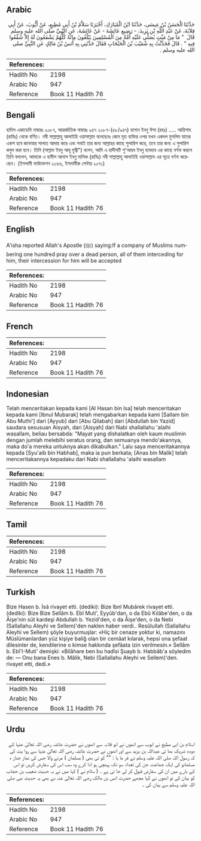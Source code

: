 ## Arabic


<div dir="rtl" lang="ar" style={{fontSize:'larger',backgroundColor:'#f8f9fa',padding:20}}>
حَدَّثَنَا الْحَسَنُ بْنُ عِيسَى، حَدَّثَنَا ابْنُ الْمُبَارَكِ، أَخْبَرَنَا سَلاَّمُ بْنُ أَبِي مُطِيعٍ، عَنْ أَيُّوبَ، عَنْ أَبِي قِلاَبَةَ، عَنْ عَبْدِ اللَّهِ بْنِ يَزِيدَ، - رَضِيعِ عَائِشَةَ - عَنْ عَائِشَةَ، عَنِ النَّبِيِّ صلى الله عليه وسلم قَالَ ‏ "‏ مَا مِنْ مَيِّتٍ يُصَلِّي عَلَيْهِ أُمَّةٌ مِنَ الْمُسْلِمِينَ يَبْلُغُونَ مِائَةً كُلُّهُمْ يَشْفَعُونَ لَهُ إِلاَّ شُفِّعُوا فِيهِ ‏"‏ ‏.‏ قَالَ فَحَدَّثْتُ بِهِ شُعَيْبَ بْنَ الْحَبْحَابِ فَقَالَ حَدَّثَنِي بِهِ أَنَسُ بْنُ مَالِكٍ عَنِ النَّبِيِّ صلى الله عليه وسلم ‏.‏
</div>
<div style={{backgroundColor:'#f8f9fa',padding:20, marginBottom: 10}}><table> <thead> <tr> <th>References:</th> <th></th> </tr> </thead> <tbody><tr><td>Hadith No</td><td>2198</td></tr><tr><td>Arabic No</td><td>947</td></tr><tr><td>Reference</td><td>Book 11 Hadith 76</td></tr></tbody></table></div>

## Bengali


<div dir="ltr" lang="bn" style={{fontSize:'larger',backgroundColor:'#f8f9fa',padding:20}}>
হাদিস একাডেমি নাম্বারঃ ২০৮৭, আন্তর্জাতিক নাম্বারঃ ৯৪৭ ২০৮৭-(৫৮/৯৪৭) হাসান ইবনু ঈসা (রহঃ) ..... আয়িশাহ (রাযিঃ) থেকে বর্ণিত। নবী সাল্লাল্লাহু আলাইহি ওয়াসাল্লাম বলেছেনঃ কোন মৃত ব্যক্তির ওপর যখন একদল মুসলিম যাদের একশ হবে জানাযার সালাত আদায় করে এবং সবাই তার জন্য আল্লাহর কাছে সুপারিশ করে, তবে তার জন্য এ সুপারিশ কবুল করা হবে। তিনি (সাল্লাম ইবনু আবূ মুত্বী") বলেন, আমি এ হাদীসটি শু'আয়ব ইবনু হাবহাব এর কাছে বর্ণনা করলে তিনি বললেন, আমাকে এ হাদীস আনাস ইবনু মালিক (রাযিঃ) নবী সাল্লাল্লাহু আলাইহি ওয়াসাল্লাম এর সূত্রে বর্ণনা করেছেন। (ইসলামী ফাউন্ডেশন ২০৬৬, ইসলামীক সেন্টার ২০৭১)
</div>
<div style={{backgroundColor:'#f8f9fa',padding:20, marginBottom: 10}}><table> <thead> <tr> <th>References:</th> <th></th> </tr> </thead> <tbody><tr><td>Hadith No</td><td>2198</td></tr><tr><td>Arabic No</td><td>947</td></tr><tr><td>Reference</td><td>Book 11 Hadith 76</td></tr></tbody></table></div>

## English


<div dir="ltr" lang="en" style={{fontSize:'larger',backgroundColor:'#f8f9fa',padding:20}}>
A'isha reported Allah's Apostle (ﷺ) saying:If a company of Muslims numbering one hundred pray over a dead person, all of them interceding for him, their intercession for him will be accepted
</div>
<div style={{backgroundColor:'#f8f9fa',padding:20, marginBottom: 10}}><table> <thead> <tr> <th>References:</th> <th></th> </tr> </thead> <tbody><tr><td>Hadith No</td><td>2198</td></tr><tr><td>Arabic No</td><td>947</td></tr><tr><td>Reference</td><td>Book 11 Hadith 76</td></tr></tbody></table></div>

## French


<div dir="ltr" lang="fr" style={{fontSize:'larger',backgroundColor:'#f8f9fa',padding:20}}>

</div>
<div style={{backgroundColor:'#f8f9fa',padding:20, marginBottom: 10}}><table> <thead> <tr> <th>References:</th> <th></th> </tr> </thead> <tbody><tr><td>Hadith No</td><td>2198</td></tr><tr><td>Arabic No</td><td>947</td></tr><tr><td>Reference</td><td>Book 11 Hadith 76</td></tr></tbody></table></div>

## Indonesian


<div dir="ltr" lang="id" style={{fontSize:'larger',backgroundColor:'#f8f9fa',padding:20}}>
Telah menceritakan kepada kami [Al Hasan bin Isa] telah menceritakan kepada kami [Ibnul Mubarak] telah mengabarkan kepada kami [Sallam bin Abu Muthi'] dari [Ayyub] dari [Abu Qilabah] dari [Abdullah bin Yazid] saudara sesusuan Aisyah, dari [Aisyah] dari Nabi shallallahu 'alaihi wasallam, beliau bersabda: "Mayat yang dishalatkan oleh kaum muslimin dengan jumlah melebihi seratus orang, dan semuanya mendo'akannya, maka do'a mereka untuknya akan dikabulkan." Lalu saya menceritakannya kepada [Syu'aib bin Habhab], maka ia pun berkata; [Anas bin Malik] telah menceritakannya kepadaku dari Nabi shallallahu 'alaihi wasallam
</div>
<div style={{backgroundColor:'#f8f9fa',padding:20, marginBottom: 10}}><table> <thead> <tr> <th>References:</th> <th></th> </tr> </thead> <tbody><tr><td>Hadith No</td><td>2198</td></tr><tr><td>Arabic No</td><td>947</td></tr><tr><td>Reference</td><td>Book 11 Hadith 76</td></tr></tbody></table></div>

## Tamil


<div dir="ltr" lang="ta" style={{fontSize:'larger',backgroundColor:'#f8f9fa',padding:20}}>

</div>
<div style={{backgroundColor:'#f8f9fa',padding:20, marginBottom: 10}}><table> <thead> <tr> <th>References:</th> <th></th> </tr> </thead> <tbody><tr><td>Hadith No</td><td>2198</td></tr><tr><td>Arabic No</td><td>947</td></tr><tr><td>Reference</td><td>Book 11 Hadith 76</td></tr></tbody></table></div>

## Turkish


<div dir="ltr" lang="tr" style={{fontSize:'larger',backgroundColor:'#f8f9fa',padding:20}}>
Bize Hasen b. İsâ rivayet etti. (dediki): Bize îbnl Mubârek rivayet etti. (dediki): Bize Bize Sellâm b. Ebî Muti', Eyyûb'dan, o da Ebû Kılâbe'den, o da Âişe'nin süt kardeşi Abdullah b. Yezid'den, o da Âişe'den, o da Nebi (Sallallahu Aleyhi ve Sellem)'den naklen haber verdi.. Resûlullah (Sallallahu Aleyhi ve Sellem) şöyle buyurmuşlar: «Hiç bir cenaze yoktur ki, namazını Müslümanlardan yüz kişiye baliğ olan bir cemâat kılarak, hepsi ona şefaat dilesinler de, kendilerine o kimse hakkında şefâata izin verilmesin.» Sellâm b. Ebî'I-Muti' demişki: «Bilâhare ben bu hadîsi Şuayb b. Habbâb'a söyledim de: — Onu bana Enes b. Mâlik, Nebi (Sallallahu Aleyhi ve Sellem)'den. rivayet etti, dedi.»
</div>
<div style={{backgroundColor:'#f8f9fa',padding:20, marginBottom: 10}}><table> <thead> <tr> <th>References:</th> <th></th> </tr> </thead> <tbody><tr><td>Hadith No</td><td>2198</td></tr><tr><td>Arabic No</td><td>947</td></tr><tr><td>Reference</td><td>Book 11 Hadith 76</td></tr></tbody></table></div>

## Urdu


<div dir="rtl" lang="ur" style={{fontSize:'larger',backgroundColor:'#f8f9fa',padding:20}}>
اسلام بن ابی مطیع نے ایوب سے انھوں نے ابو قلابہ سے انھوں نے حضرت عائشہ رضی اللہ تعالیٰ عنہا کے دودھ شریک بھا ئی عبداللہ بن یزید سے اور انھوں نے حضرت عائشہ رضی اللہ تعالیٰ عنہا سے روا یت کی کہ رسول اللہ صلی اللہ علیہ وسلم نے فر ما یا : "" کو ئی بھی ( مسلمان ) مرنے والا جس کی نماز جناز ہ مسلمانو کی ایک جماعت جن کی تعداد سو تک پہنچی ہو ادا کرے وہ سب اس کی سفارش کریں تو اس کے بارے میں ان کی سفارش قبول کر لی جا تی ہے ۔ ( سلام نے ) کہا میں نے یہ حدیث شعیب بن حجاب کو بیان کی تو انھوں نے کہا مجھے حضرت انس بن مالک رضی اللہ تعالیٰ عنہ نے بھی یہ حدیث نبی صلی اللہ علیہ وسلم سے بیان کی ۔
</div>
<div style={{backgroundColor:'#f8f9fa',padding:20, marginBottom: 10}}><table> <thead> <tr> <th>References:</th> <th></th> </tr> </thead> <tbody><tr><td>Hadith No</td><td>2198</td></tr><tr><td>Arabic No</td><td>947</td></tr><tr><td>Reference</td><td>Book 11 Hadith 76</td></tr></tbody></table></div>